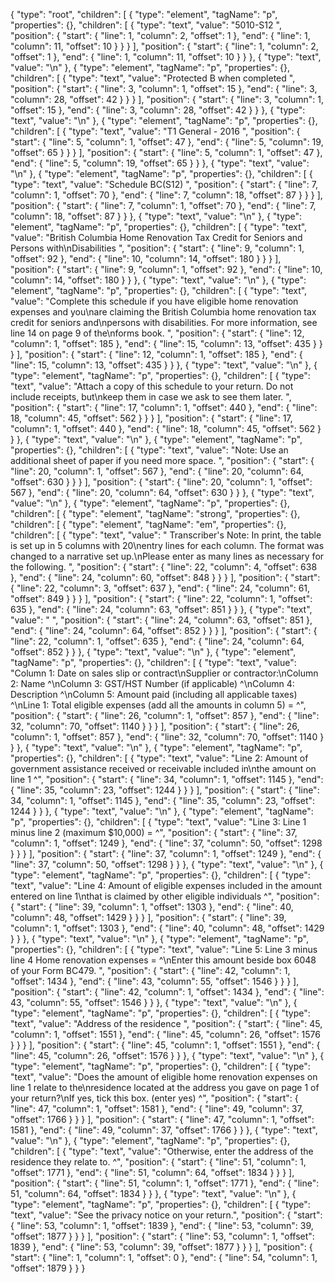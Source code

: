 {
  "type": "root",
  "children": [
    {
      "type": "element",
      "tagName": "p",
      "properties": {},
      "children": [
        {
          "type": "text",
          "value": "5010-S12 ",
          "position": {
            "start": {
              "line": 1,
              "column": 2,
              "offset": 1
            },
            "end": {
              "line": 1,
              "column": 11,
              "offset": 10
            }
          }
        }
      ],
      "position": {
        "start": {
          "line": 1,
          "column": 2,
          "offset": 1
        },
        "end": {
          "line": 1,
          "column": 11,
          "offset": 10
        }
      }
    },
    {
      "type": "text",
      "value": "\n"
    },
    {
      "type": "element",
      "tagName": "p",
      "properties": {},
      "children": [
        {
          "type": "text",
          "value": "Protected B when completed ",
          "position": {
            "start": {
              "line": 3,
              "column": 1,
              "offset": 15
            },
            "end": {
              "line": 3,
              "column": 28,
              "offset": 42
            }
          }
        }
      ],
      "position": {
        "start": {
          "line": 3,
          "column": 1,
          "offset": 15
        },
        "end": {
          "line": 3,
          "column": 28,
          "offset": 42
        }
      }
    },
    {
      "type": "text",
      "value": "\n"
    },
    {
      "type": "element",
      "tagName": "p",
      "properties": {},
      "children": [
        {
          "type": "text",
          "value": "T1 General - 2016 ",
          "position": {
            "start": {
              "line": 5,
              "column": 1,
              "offset": 47
            },
            "end": {
              "line": 5,
              "column": 19,
              "offset": 65
            }
          }
        }
      ],
      "position": {
        "start": {
          "line": 5,
          "column": 1,
          "offset": 47
        },
        "end": {
          "line": 5,
          "column": 19,
          "offset": 65
        }
      }
    },
    {
      "type": "text",
      "value": "\n"
    },
    {
      "type": "element",
      "tagName": "p",
      "properties": {},
      "children": [
        {
          "type": "text",
          "value": "Schedule BC(S12) ",
          "position": {
            "start": {
              "line": 7,
              "column": 1,
              "offset": 70
            },
            "end": {
              "line": 7,
              "column": 18,
              "offset": 87
            }
          }
        }
      ],
      "position": {
        "start": {
          "line": 7,
          "column": 1,
          "offset": 70
        },
        "end": {
          "line": 7,
          "column": 18,
          "offset": 87
        }
      }
    },
    {
      "type": "text",
      "value": "\n"
    },
    {
      "type": "element",
      "tagName": "p",
      "properties": {},
      "children": [
        {
          "type": "text",
          "value": "British Columbia Home Renovation Tax Credit for Seniors and Persons with\nDisabilities ",
          "position": {
            "start": {
              "line": 9,
              "column": 1,
              "offset": 92
            },
            "end": {
              "line": 10,
              "column": 14,
              "offset": 180
            }
          }
        }
      ],
      "position": {
        "start": {
          "line": 9,
          "column": 1,
          "offset": 92
        },
        "end": {
          "line": 10,
          "column": 14,
          "offset": 180
        }
      }
    },
    {
      "type": "text",
      "value": "\n"
    },
    {
      "type": "element",
      "tagName": "p",
      "properties": {},
      "children": [
        {
          "type": "text",
          "value": "Complete this schedule if you have eligible home renovation expenses and you\nare claiming the British Columbia home renovation tax credit for seniors and\npersons with disabilities. For more information, see line 14 on page 9 of the\nforms book. ",
          "position": {
            "start": {
              "line": 12,
              "column": 1,
              "offset": 185
            },
            "end": {
              "line": 15,
              "column": 13,
              "offset": 435
            }
          }
        }
      ],
      "position": {
        "start": {
          "line": 12,
          "column": 1,
          "offset": 185
        },
        "end": {
          "line": 15,
          "column": 13,
          "offset": 435
        }
      }
    },
    {
      "type": "text",
      "value": "\n"
    },
    {
      "type": "element",
      "tagName": "p",
      "properties": {},
      "children": [
        {
          "type": "text",
          "value": "Attach a copy of this schedule to your return. Do not include receipts, but\nkeep them in case we ask to see them later. ",
          "position": {
            "start": {
              "line": 17,
              "column": 1,
              "offset": 440
            },
            "end": {
              "line": 18,
              "column": 45,
              "offset": 562
            }
          }
        }
      ],
      "position": {
        "start": {
          "line": 17,
          "column": 1,
          "offset": 440
        },
        "end": {
          "line": 18,
          "column": 45,
          "offset": 562
        }
      }
    },
    {
      "type": "text",
      "value": "\n"
    },
    {
      "type": "element",
      "tagName": "p",
      "properties": {},
      "children": [
        {
          "type": "text",
          "value": "Note: Use an additional sheet of paper if you need more space. ",
          "position": {
            "start": {
              "line": 20,
              "column": 1,
              "offset": 567
            },
            "end": {
              "line": 20,
              "column": 64,
              "offset": 630
            }
          }
        }
      ],
      "position": {
        "start": {
          "line": 20,
          "column": 1,
          "offset": 567
        },
        "end": {
          "line": 20,
          "column": 64,
          "offset": 630
        }
      }
    },
    {
      "type": "text",
      "value": "\n"
    },
    {
      "type": "element",
      "tagName": "p",
      "properties": {},
      "children": [
        {
          "type": "element",
          "tagName": "strong",
          "properties": {},
          "children": [
            {
              "type": "element",
              "tagName": "em",
              "properties": {},
              "children": [
                {
                  "type": "text",
                  "value": " Transcriber's Note: In print, the table is set up in 5 columns with 20\nentry lines for each column. The format was changed to a narrative set up.\nPlease enter as many lines as necessary for the following. ",
                  "position": {
                    "start": {
                      "line": 22,
                      "column": 4,
                      "offset": 638
                    },
                    "end": {
                      "line": 24,
                      "column": 60,
                      "offset": 848
                    }
                  }
                }
              ],
              "position": {
                "start": {
                  "line": 22,
                  "column": 3,
                  "offset": 637
                },
                "end": {
                  "line": 24,
                  "column": 61,
                  "offset": 849
                }
              }
            }
          ],
          "position": {
            "start": {
              "line": 22,
              "column": 1,
              "offset": 635
            },
            "end": {
              "line": 24,
              "column": 63,
              "offset": 851
            }
          }
        },
        {
          "type": "text",
          "value": " ",
          "position": {
            "start": {
              "line": 24,
              "column": 63,
              "offset": 851
            },
            "end": {
              "line": 24,
              "column": 64,
              "offset": 852
            }
          }
        }
      ],
      "position": {
        "start": {
          "line": 22,
          "column": 1,
          "offset": 635
        },
        "end": {
          "line": 24,
          "column": 64,
          "offset": 852
        }
      }
    },
    {
      "type": "text",
      "value": "\n"
    },
    {
      "type": "element",
      "tagName": "p",
      "properties": {},
      "children": [
        {
          "type": "text",
          "value": "Column 1: Date on sales slip or contract\nSupplier or contractor:\nColumn 2: Name ^\nColumn 3: GST/HST Number (if applicable) ^\nColumn 4: Description ^\nColumn 5: Amount paid (including all applicable taxes) ^\nLine 1: Total eligible expenses (add all the amounts in column 5) = ^",
          "position": {
            "start": {
              "line": 26,
              "column": 1,
              "offset": 857
            },
            "end": {
              "line": 32,
              "column": 70,
              "offset": 1140
            }
          }
        }
      ],
      "position": {
        "start": {
          "line": 26,
          "column": 1,
          "offset": 857
        },
        "end": {
          "line": 32,
          "column": 70,
          "offset": 1140
        }
      }
    },
    {
      "type": "text",
      "value": "\n"
    },
    {
      "type": "element",
      "tagName": "p",
      "properties": {},
      "children": [
        {
          "type": "text",
          "value": "Line 2: Amount of government assistance received or receivable included in\nthe amount on line 1 ^",
          "position": {
            "start": {
              "line": 34,
              "column": 1,
              "offset": 1145
            },
            "end": {
              "line": 35,
              "column": 23,
              "offset": 1244
            }
          }
        }
      ],
      "position": {
        "start": {
          "line": 34,
          "column": 1,
          "offset": 1145
        },
        "end": {
          "line": 35,
          "column": 23,
          "offset": 1244
        }
      }
    },
    {
      "type": "text",
      "value": "\n"
    },
    {
      "type": "element",
      "tagName": "p",
      "properties": {},
      "children": [
        {
          "type": "text",
          "value": "Line 3: Line 1 minus line 2 (maximum $10,000) = ^",
          "position": {
            "start": {
              "line": 37,
              "column": 1,
              "offset": 1249
            },
            "end": {
              "line": 37,
              "column": 50,
              "offset": 1298
            }
          }
        }
      ],
      "position": {
        "start": {
          "line": 37,
          "column": 1,
          "offset": 1249
        },
        "end": {
          "line": 37,
          "column": 50,
          "offset": 1298
        }
      }
    },
    {
      "type": "text",
      "value": "\n"
    },
    {
      "type": "element",
      "tagName": "p",
      "properties": {},
      "children": [
        {
          "type": "text",
          "value": "Line 4: Amount of eligible expenses included in the amount entered on line 1\nthat is claimed by other eligible individuals ^",
          "position": {
            "start": {
              "line": 39,
              "column": 1,
              "offset": 1303
            },
            "end": {
              "line": 40,
              "column": 48,
              "offset": 1429
            }
          }
        }
      ],
      "position": {
        "start": {
          "line": 39,
          "column": 1,
          "offset": 1303
        },
        "end": {
          "line": 40,
          "column": 48,
          "offset": 1429
        }
      }
    },
    {
      "type": "text",
      "value": "\n"
    },
    {
      "type": "element",
      "tagName": "p",
      "properties": {},
      "children": [
        {
          "type": "text",
          "value": "Line 5: Line 3 minus line 4 Home renovation expenses = ^\nEnter this amount beside box 6048 of your Form BC479. ",
          "position": {
            "start": {
              "line": 42,
              "column": 1,
              "offset": 1434
            },
            "end": {
              "line": 43,
              "column": 55,
              "offset": 1546
            }
          }
        }
      ],
      "position": {
        "start": {
          "line": 42,
          "column": 1,
          "offset": 1434
        },
        "end": {
          "line": 43,
          "column": 55,
          "offset": 1546
        }
      }
    },
    {
      "type": "text",
      "value": "\n"
    },
    {
      "type": "element",
      "tagName": "p",
      "properties": {},
      "children": [
        {
          "type": "text",
          "value": "Address of the residence ",
          "position": {
            "start": {
              "line": 45,
              "column": 1,
              "offset": 1551
            },
            "end": {
              "line": 45,
              "column": 26,
              "offset": 1576
            }
          }
        }
      ],
      "position": {
        "start": {
          "line": 45,
          "column": 1,
          "offset": 1551
        },
        "end": {
          "line": 45,
          "column": 26,
          "offset": 1576
        }
      }
    },
    {
      "type": "text",
      "value": "\n"
    },
    {
      "type": "element",
      "tagName": "p",
      "properties": {},
      "children": [
        {
          "type": "text",
          "value": "Does the amount of eligible home renovation expenses on line 1 relate to the\nresidence located at the address you gave on page 1 of your return?\nIf yes, tick this box. (enter yes) ^",
          "position": {
            "start": {
              "line": 47,
              "column": 1,
              "offset": 1581
            },
            "end": {
              "line": 49,
              "column": 37,
              "offset": 1766
            }
          }
        }
      ],
      "position": {
        "start": {
          "line": 47,
          "column": 1,
          "offset": 1581
        },
        "end": {
          "line": 49,
          "column": 37,
          "offset": 1766
        }
      }
    },
    {
      "type": "text",
      "value": "\n"
    },
    {
      "type": "element",
      "tagName": "p",
      "properties": {},
      "children": [
        {
          "type": "text",
          "value": "Otherwise, enter the address of the residence they relate to. ^",
          "position": {
            "start": {
              "line": 51,
              "column": 1,
              "offset": 1771
            },
            "end": {
              "line": 51,
              "column": 64,
              "offset": 1834
            }
          }
        }
      ],
      "position": {
        "start": {
          "line": 51,
          "column": 1,
          "offset": 1771
        },
        "end": {
          "line": 51,
          "column": 64,
          "offset": 1834
        }
      }
    },
    {
      "type": "text",
      "value": "\n"
    },
    {
      "type": "element",
      "tagName": "p",
      "properties": {},
      "children": [
        {
          "type": "text",
          "value": "See the privacy notice on your return.",
          "position": {
            "start": {
              "line": 53,
              "column": 1,
              "offset": 1839
            },
            "end": {
              "line": 53,
              "column": 39,
              "offset": 1877
            }
          }
        }
      ],
      "position": {
        "start": {
          "line": 53,
          "column": 1,
          "offset": 1839
        },
        "end": {
          "line": 53,
          "column": 39,
          "offset": 1877
        }
      }
    }
  ],
  "position": {
    "start": {
      "line": 1,
      "column": 1,
      "offset": 0
    },
    "end": {
      "line": 54,
      "column": 1,
      "offset": 1879
    }
  }
}
